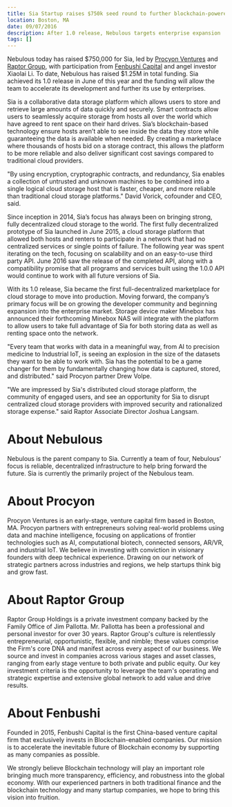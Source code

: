 ```yaml
---
title: Sia Startup raises $750k seed round to further blockchain-powered, distributed storage platform
location: Boston, MA
date: 09/07/2016
description: After 1.0 release, Nebulous targets enterprise expansion
tags: []
---
```


Nebulous today has raised $750,000 for Sia, led by [Procyon Ventures](http://www.procyonventures.com/) and [Raptor Group](http://www.raptorgroup.com/), with participation from [Fenbushi Capital](https://www.fenbushicapital.vc/index_en.html) and angel investor Xiaolai Li. To date, Nebulous has raised $1.25M in total funding. Sia achieved its 1.0 release in June of this year and the funding will allow the team to accelerate its development and further its use by enterprises.

Sia is a collaborative data storage platform which allows users to store and retrieve large amounts of data quickly and securely. Smart contracts allow users to seamlessly acquire storage from hosts all over the world which have agreed to rent space on their hard drives. Sia’s blockchain-based technology ensure hosts aren’t able to see inside the data they store while guaranteeing the data is available when needed. By creating a marketplace where thousands of hosts bid on a storage contract, this allows the platform to be more reliable and also deliver significant cost savings compared to traditional cloud providers.

"By using encryption, cryptographic contracts, and redundancy, Sia enables a collection of untrusted and unknown machines to be combined into a single logical cloud storage host that is faster, cheaper, and more reliable than traditional cloud storage platforms." David Vorick, cofounder and CEO, said.

Since inception in 2014, Sia’s focus has always been on bringing strong, fully decentralized cloud storage to the world. The first fully decentralized prototype of Sia launched in June 2015, a cloud storage platform that allowed both hosts and renters to participate in a network that had no centralized services or single points of failure. The following year was spent iterating on the tech, focusing on scalability and on an easy-to-use third party API. June 2016 saw the release of the completed API, along with a compatibility promise that all programs and services built using the 1.0.0 API would continue to work with all future versions of Sia.

With its 1.0 release, Sia became the first full-decentralized marketplace for cloud storage to move into production. Moving forward, the company’s primary focus will be on growing the developer community and beginning expansion into the enterprise market. Storage device maker Minebox has announced their forthcoming Minebox NAS will integrate with the platform to allow users to take full advantage of Sia for both storing data as well as renting space onto the network.

"Every team that works with data in a meaningful way, from AI to precision medicine to Industrial IoT, is seeing an explosion in the size of the datasets they want to be able to work with. Sia has the potential to be a game changer for them by fundamentally changing how data is captured, stored, and distributed." said Procyon partner Drew Volpe.

"We are impressed by Sia's distributed cloud storage platform, the community of engaged users, and see an opportunity for Sia to disrupt centralized cloud storage providers with improved security and rationalized storage expense." said Raptor Associate Director Joshua Langsam.

# About Nebulous

Nebulous is the parent company to Sia. Currently a team of four, Nebulous’ focus is reliable, decentralized infrastructure to help bring forward the future. Sia is currently the primarily project of the Nebulous team.

# About Procyon

Procyon Ventures is an early-stage, venture capital firm based in Boston, MA. Procyon partners with entrepreneurs solving real-world problems using data and machine intelligence, focusing on applications of frontier technologies such as AI, computational biotech, connected sensors, AR/VR, and industrial IoT. We believe in investing with conviction in visionary founders with deep technical experience. Drawing on our network of strategic partners across industries and regions, we help startups think big and grow fast.

# About Raptor Group

Raptor Group Holdings is a private investment company backed by the Family Office of Jim Pallotta. Mr. Pallotta has been a professional and personal investor for over 30 years. Raptor Group's culture is relentlessly entrepreneurial, opportunistic, flexible, and nimble; these values comprise the Firm's core DNA and manifest across every aspect of our business. We source and invest in companies across various stages and asset classes, ranging from early stage venture to both private and public equity. Our key investment criteria is the opportunity to leverage the team's operating and strategic expertise and extensive global network to add value and drive results.

# About Fenbushi

Founded in 2015, Fenbushi Capital is the first China-based venture capital firm that exclusively invests in Blockchain-enabled companies. Our mission is to accelerate the inevitable future of Blockchain economy by supporting as many companies as possible.

We strongly believe Blockchain technology will play an important role bringing much more transparency, efficiency, and robustness into the global economy. With our experienced partners in both traditional finance and the blockchain technology and many startup companies, we hope to bring this vision into fruition.
